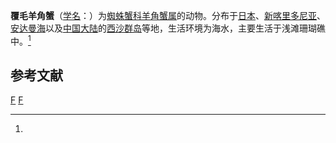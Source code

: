 {{Speciesbox
| taxon = Criocarcinus superciliosus
| binomial_authority = (Herbst, 1788)<ref name='id11549'>{{cite web| url =http://www.bioinfo.cn/db05/BjdwSpecies.php?action=view&id=11549| title =覆毛羊角蟹| work =《中国动物物种编目数据库》| publisher =中国科学院微生物研究所| author =中国科学院动物研究所| accessdate =2009-04-28| deadurl =yes| archiveurl =https://web.archive.org/web/20160305072246/http://www.bioinfo.cn/db05/BjdwSpecies.php?action=view&id=11549| archivedate =2016-03-05}}</ref>
}}

'''覆毛羊角蟹'''（[[学名|学名]]：{{lang|la|''Criocarcinus superciliosus''}}）为[[蜘蛛蟹科|蜘蛛蟹科]][[羊角蟹属|羊角蟹属]]的动物。分布于[[日本|日本]]、[[新喀里多尼亚|新喀里多尼亚]]、[[安达曼海|安达曼海]]以及[[中国大陆|中国大陆]]的[[西沙群岛|西沙群岛]]等地，生活环境为海水，主要生活于浅滩珊瑚礁中。<ref name='id11549'/>

== 参考文献 ==
{{reflist}}

{{螃蟹小作品}}

{{Taxonbar}}
[[Category:1788年描述的动物|F]]
[[Category:羊角蟹属|F]]
